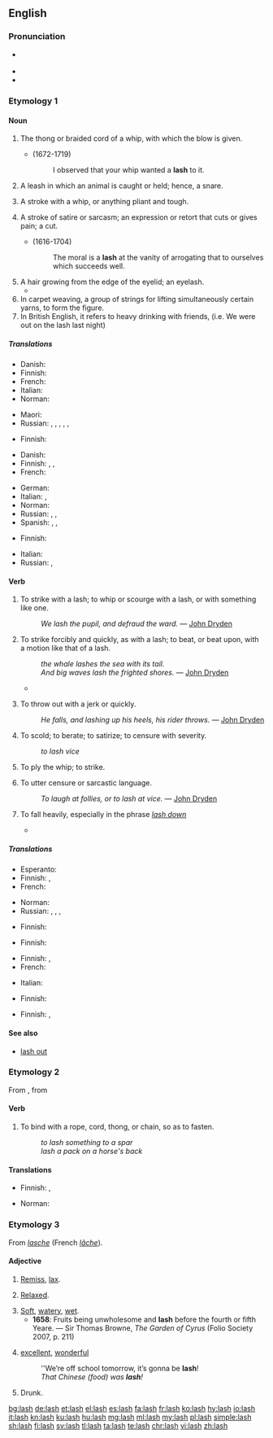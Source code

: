 ==English==
{{wikipedia|dab=lash}}

===Pronunciation===
* {{a|UK|US}} {{IPA|/læʃ/|lang=en}}
* {{audio|en-us-lash.ogg|Audio (US)|lang=en}}
* {{rhymes|æʃ|lang=en}}

===Etymology 1===
{{etystub|en}}

====Noun====
{{en-noun|es}}

# The thong or braided cord of a whip, with which the blow is given.
#* {{w|Joseph Addison}} (1672-1719)
#*: I observed that your whip wanted a '''lash''' to it.
# {{label|en|obsolete}} A leash in which an animal is caught or held; hence, a snare.
# A stroke with a whip, or anything pliant and tough.
#: {{ux|en|The culprit received thirty-nine '''lashes'''.}}
# A stroke of satire or sarcasm; an expression or retort that cuts or gives pain; a cut.
#* {{w|Roger L'Estrange}} (1616-1704)
#*: The moral is a '''lash''' at the vanity of arrogating that to ourselves which succeeds well.
# A hair growing from the edge of the eyelid; an eyelash.
#* {{quote-book|year=1959|author={{w|Georgette Heyer}}|title={{w|The Unknown Ajax}}|chapter=1
|passage=But Richmond, his grandfather's darling, after one thoughtful glance cast under his '''lashes''' at that uncompromising countenance appeared to lose himself in his own reflections.}}
# In carpet weaving, a group of strings for lifting simultaneously certain yarns, to form the figure.
# In British English, it refers to heavy drinking with friends, (i.e. We were out on the lash last night)

=====Translations=====
{{trans-top|thong of a whip}}
* Danish: {{t|da|piskesnert|c}}
* Finnish: {{t+|fi|siima}}
* French: {{t+|fr|lanière|f}}
* Italian: {{t|it|staffile|m}}
* Norman: {{t|nrf|lanniéthe|f}}
{{trans-mid}}
* Maori: {{t|mi|kare}}
* Russian: {{t+|ru|плеть|f}}, {{t+|ru|плётка|f}}, {{t+|ru|кнут|m}}, {{t+|ru|хлыст|m}}, {{t+|ru|бич|m}}, {{t+|ru|нага́йка|f}}
{{trans-bottom}}

{{trans-top|obsolete: a snare}}
* Finnish: {{t+|fi|lieka}}
{{trans-mid}}
{{trans-bottom}}

{{trans-top|stroke with a whip}}
* Danish: {{t|da|piskeslag|n}}
* Finnish: {{t|fi|piiskanisku}}, {{t|fi|ruoskanisku}}, {{t|fi|sivallus}}
* French: {{t+|fr|coup de fouet|m}}
{{trans-mid}}
* German: {{t+|de|Peitschenhieb|m}}
* Italian: {{t+|it|staffilata|f}}, {{t+|it|sferzata|f}}
* Norman: {{t|nrf|frangue|f}}
* Russian: {{t|ru|[[уда́р]] [[хлыст|хлысто́м]]|m}}, {{t|ru|[[уда́р]] [[бич|бичо́м]]|m}}, {{t|ru|[[уда́р]] [[плеть|пле́тью]]|m}}
* Spanish: {{t+|es|látigo|m}}, {{t+|es|zurriagazo|m}}, {{t|es|latigazo|m}}
{{trans-bottom}}

{{trans-top|stroke of satire or sarcasm}}
* Finnish: {{t|fi|sivallus}}
{{trans-mid}}
* Italian: {{t+|it|sferzata|f}}
* Russian: {{t|ru|[[ре́зкий]] [[упрёк]]|m}}, {{t+|ru|кри́тика|f}}
{{trans-bottom}}

{{trans-see|eyelash; hair growing from the eyelid|eyelash}}

{{trans-top|group of strings for lifting certain yarns}}
{{trans-mid}}
{{trans-bottom}}

====Verb====
{{en-verb|es}}

# {{label|en|transitive}} To strike with a lash; to whip or scourge with a lash, or with something like one.
#: ''We lash the pupil, and defraud the ward.'' &mdash; [[w:John Dryden|John Dryden]]
# {{label|en|transitive}} To strike forcibly and quickly, as with a lash; to beat, or beat upon, with a motion like that of a lash.
#: ''the whale lashes the sea with its tail.''
#: ''And big waves lash the frighted shores.'' &mdash; [[w:John Dryden|John Dryden]]
#* {{quote-news
|year=2010
|date=December 29
|author=Chris Whyatt
|title=Chelsea 1 - 0 Bolton
|work=BBC
|url=http://news.bbc.co.uk/sport1/hi/football/eng_prem/9309542.stm
|page=
|passage=Carlo Ancelotti's out-of-sorts team struggled to hit the target in the first half as Bolton threatened with Matthew Taylor '''lashing''' just wide.}}
# {{label|en|transitive}} To throw out with a jerk or quickly.
#: ''He falls, and lashing up his heels, his rider throws.'' &mdash; [[w:John Dryden|John Dryden]]
# {{label|en|transitive}} To scold; to berate; to satirize; to censure with severity.
#: ''to lash vice''
# {{label|en|intransitive}} To ply the whip; to strike.
# {{label|en|intransitive}} To utter censure or sarcastic language.
#: ''To laugh at follies, or to lash at vice.'' &mdash; [[w:John Dryden|John Dryden]]
# {{label|en|intransitive|of rain}} To fall heavily, especially in the phrase ''[[lash down]]''
#* {{quote-news
|year=2011
|date=October 1
|author=Tom Fordyce
|title=Rugby World Cup 2011: England 16-12 Scotland
|work=BBC Sport
|url=http://news.bbc.co.uk/sport2/hi/rugby_union/15124512.stm
|page=
|passage=With rain '''lashing''' across the ground at kick-off and every man in Auckland seemingly either English-born or supporting Scotland, Eden Park was transformed into Murrayfield in March.}}

=====Translations=====
{{trans-top|to strike with a lash}}
* Esperanto: {{t|eo|vipi}}
* Finnish: {{t|fi|ruoskia}}, {{t+|fi|piiskata}}
* French: {{t+|fr|fouetter}}
{{trans-mid}}
* Norman: {{t|nrf|donner du fouet}}
* Russian: {{t+|ru|поро́ть}}, {{t+|ru|стега́ть}}, {{t+|ru|сечь}}, {{t+|ru|хлеста́ть}}
{{trans-bottom}}

{{trans-top|to strike forcibly, beat as if with a lash}}
* Finnish: {{t+|fi|piiskata}}
{{trans-mid}}
{{trans-bottom}}

{{trans-top|to throw out with a jerk}}
* Finnish: {{t+|fi|nakata}}
{{trans-mid}}
{{trans-bottom}}

{{trans-top|to scold}}
* Finnish: {{t+|fi|suomia}}, {{t|fi|haukkua pystyyn}}
* French: {{t+|fr|gronder}}
{{trans-mid}}
* Italian: {{t+|it|rimproverare}}
{{trans-bottom}}

{{trans-top|to ply the whip}}
{{trans-mid}}
{{trans-bottom}}

{{trans-top|to utter censure}}
* Finnish: {{t|fi|ruoskia}}
{{trans-mid}}
{{trans-bottom}}

{{trans-top|of rain, to fall heavily}}
* Finnish: {{t|fi|sataa kaatamalla}}, {{t+|fi|piiskata}}
{{trans-mid}}
{{trans-bottom}}

====See also====
* [[lash out]]

===Etymology 2===
From {{etyl|frm|en}} {{m|frm|lachier}}, from {{etyl|fro|en}} {{m|fro|lacier||to lace}}

====Verb====
{{en-verb|es}}

# {{label|en|transitive}} To bind with a rope, cord, thong, or chain, so as to fasten.
#: ''to lash something to a spar''
#: ''lash a pack on a horse's back''

====Translations====
{{trans-top|to bind with a rope}}
* Finnish: {{t+|fi|sitoa}}, {{t+|fi|köyttää}}
{{trans-mid}}
* Norman: {{t|nrf|lachi}}
{{trans-bottom}}

===Etymology 3===
From {{etyl|fro|en}} ''[[lasche]]'' (French ''[[lâche]]'').

====Adjective====
{{en-adj}}

# {{label|en|obsolete}} [[remiss|Remiss]], [[lax]].
# {{label|en|obsolete}} [[relaxed|Relaxed]].
# [[soft|Soft]], [[watery]], [[wet]].
#* '''1658''': Fruits being unwholesome and '''lash''' before the fourth or fifth Yeare. — Sir Thomas Browne, ''The Garden of Cyrus'' (Folio Society 2007, p. 211)
# {{label|en|Ulster}} [[excellent]], [[wonderful]]
#: ''We’re off school tomorrow, it’s gonna be '''lash'''!
#: ''That Chinese (food) was '''lash'''!''
# Drunk.

[[bg:lash]]
[[de:lash]]
[[et:lash]]
[[el:lash]]
[[es:lash]]
[[fa:lash]]
[[fr:lash]]
[[ko:lash]]
[[hy:lash]]
[[io:lash]]
[[it:lash]]
[[kn:lash]]
[[ku:lash]]
[[hu:lash]]
[[mg:lash]]
[[ml:lash]]
[[my:lash]]
[[pl:lash]]
[[simple:lash]]
[[sh:lash]]
[[fi:lash]]
[[sv:lash]]
[[tl:lash]]
[[ta:lash]]
[[te:lash]]
[[chr:lash]]
[[vi:lash]]
[[zh:lash]]